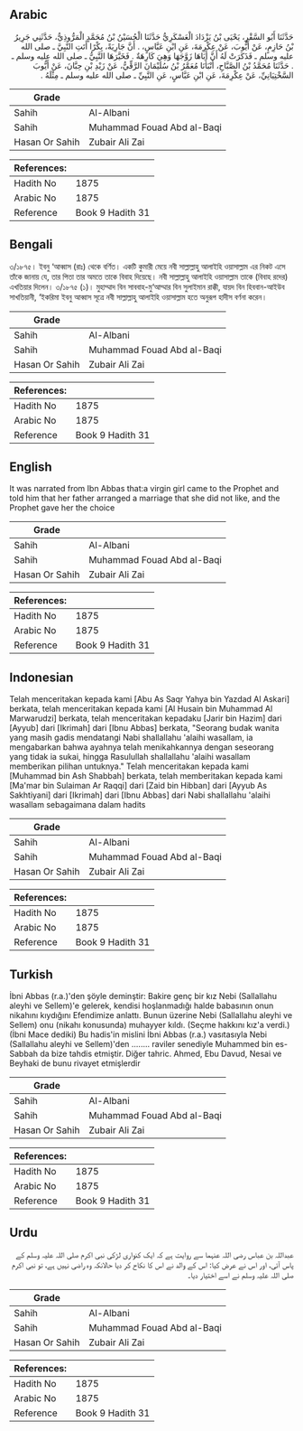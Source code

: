 ## Arabic

<div dir="rtl" lang="ar" style={{fontSize:'larger',backgroundColor:'#f8f9fa',padding:20}}>حَدَّثَنَا أَبُو السَّقْرِ، يَحْيَى بْنُ يَزْدَادَ الْعَسْكَرِيُّ حَدَّثَنَا الْحُسَيْنُ بْنُ مُحَمَّدٍ الْمَرُّوذِيُّ، حَدَّثَنِي جَرِيرُ بْنُ حَازِمٍ، عَنْ أَيُّوبَ، عَنْ عِكْرِمَةَ، عَنِ ابْنِ عَبَّاسٍ، ‏.‏ أَنَّ جَارِيَةً، بِكْرًا أَتَتِ النَّبِيَّ ـ صلى الله عليه وسلم ـ فَذَكَرَتْ لَهُ أَنَّ أَبَاهَا زَوَّجَهَا وَهِيَ كَارِهَةٌ ‏.‏ فَخَيَّرَهَا النَّبِيُّ ـ صلى الله عليه وسلم ـ ‏.‏ حَدَّثَنَا مُحَمَّدُ بْنُ الصَّبَّاحِ، أَنْبَأَنَا مُعَمَّرُ بْنُ سُلَيْمَانَ الرَّقِّيُّ، عَنْ زَيْدِ بْنِ حِبَّانَ، عَنْ أَيُّوبَ السَّخْتِيَانِيِّ، عَنْ عِكْرِمَةَ، عَنِ ابْنِ عَبَّاسٍ، عَنِ النَّبِيِّ ـ صلى الله عليه وسلم ـ مِثْلَهُ ‏.‏</div><div style={{backgroundColor:'#f8f9fa',padding:20, marginBottom: 10}}><table>
      <thead>
        <tr>
          <th>Grade</th>
          <th></th>
        </tr>
      </thead>
      <tbody>
<tr><td>Sahih</td><td>Al-Albani</td></tr><tr><td>Sahih</td><td>Muhammad Fouad Abd al-Baqi</td></tr><tr><td>Hasan Or Sahih</td><td>Zubair Ali Zai</td></tr></tbody></table><table>
        <thead>
          <tr>
            <th>References:</th>
            <th></th>
          </tr>
        </thead>
        <tbody><tr><td>Hadith No</td><td>1875</td></tr><tr><td>Arabic No</td><td>1875</td></tr><tr><td>Reference</td><td>Book 9 Hadith 31</td></tr></tbody></table></div>

## Bengali

<div dir="ltr" lang="bn" style={{fontSize:'larger',backgroundColor:'#f8f9fa',padding:20}}>৩/১৮৭৫। ইবনু ‘আব্বাস (রাঃ) থেকে বর্ণিত। একটি কুমারী মেয়ে নবী সাল্লাল্লাহু আলাইহি ওয়াসাল্লাম এর নিকট এসে তাঁকে জানায় যে, তার পিতা তার অমতে তাকে বিবাহ দিয়েছে। নবী সাল্লাল্লাহু আলাইহি ওয়াসাল্লাম তাকে (বিবাহ রদের) এখতিয়ার দিলেন। ৩/১৮৭৫ (১)। মুহাম্মাদ বিন সাববাহ-মু‘আম্মার বিন সুলাইমান রাক্কী, যায়দ বিন হিববান-আইউব সাখতিয়ানী, ‘ইকরিমা ইবনু আব্বাস সূত্রে নবী সাল্লাল্লাহু আলাইহি ওয়াসাল্লাম হতে অনুরূপ হাদীস বর্ণনা করেন।</div><div style={{backgroundColor:'#f8f9fa',padding:20, marginBottom: 10}}><table>
      <thead>
        <tr>
          <th>Grade</th>
          <th></th>
        </tr>
      </thead>
      <tbody>
<tr><td>Sahih</td><td>Al-Albani</td></tr><tr><td>Sahih</td><td>Muhammad Fouad Abd al-Baqi</td></tr><tr><td>Hasan Or Sahih</td><td>Zubair Ali Zai</td></tr></tbody></table><table>
        <thead>
          <tr>
            <th>References:</th>
            <th></th>
          </tr>
        </thead>
        <tbody><tr><td>Hadith No</td><td>1875</td></tr><tr><td>Arabic No</td><td>1875</td></tr><tr><td>Reference</td><td>Book 9 Hadith 31</td></tr></tbody></table></div>

## English

<div dir="ltr" lang="en" style={{fontSize:'larger',backgroundColor:'#f8f9fa',padding:20}}>It was narrated from Ibn Abbas that:a virgin girl came to the Prophet and told him that her father arranged a marriage that she did not like, and the Prophet gave her the choice</div><div style={{backgroundColor:'#f8f9fa',padding:20, marginBottom: 10}}><table>
      <thead>
        <tr>
          <th>Grade</th>
          <th></th>
        </tr>
      </thead>
      <tbody>
<tr><td>Sahih</td><td>Al-Albani</td></tr><tr><td>Sahih</td><td>Muhammad Fouad Abd al-Baqi</td></tr><tr><td>Hasan Or Sahih</td><td>Zubair Ali Zai</td></tr></tbody></table><table>
        <thead>
          <tr>
            <th>References:</th>
            <th></th>
          </tr>
        </thead>
        <tbody><tr><td>Hadith No</td><td>1875</td></tr><tr><td>Arabic No</td><td>1875</td></tr><tr><td>Reference</td><td>Book 9 Hadith 31</td></tr></tbody></table></div>

## Indonesian

<div dir="ltr" lang="id" style={{fontSize:'larger',backgroundColor:'#f8f9fa',padding:20}}>Telah menceritakan kepada kami [Abu As Saqr Yahya bin Yazdad Al Askari] berkata, telah menceritakan kepada kami [Al Husain bin Muhammad Al Marwarudzi] berkata, telah menceritakan kepadaku [Jarir bin Hazim] dari [Ayyub] dari [Ikrimah] dari [Ibnu Abbas] berkata, "Seorang budak wanita yang masih gadis mendatangi Nabi shallallahu 'alaihi wasallam, ia mengabarkan bahwa ayahnya telah menikahkannya dengan seseorang yang tidak ia sukai, hingga Rasulullah shallallahu 'alaihi wasallam memberikan pilihan untuknya." Telah menceritakan kepada kami [Muhammad bin Ash Shabbah] berkata, telah memberitakan kepada kami [Ma'mar bin Sulaiman Ar Raqqi] dari [Zaid bin Hibban] dari [Ayyub As Sakhtiyani] dari [Ikrimah] dari [Ibnu Abbas] dari Nabi shallallahu 'alaihi wasallam sebagaimana dalam hadits</div><div style={{backgroundColor:'#f8f9fa',padding:20, marginBottom: 10}}><table>
      <thead>
        <tr>
          <th>Grade</th>
          <th></th>
        </tr>
      </thead>
      <tbody>
<tr><td>Sahih</td><td>Al-Albani</td></tr><tr><td>Sahih</td><td>Muhammad Fouad Abd al-Baqi</td></tr><tr><td>Hasan Or Sahih</td><td>Zubair Ali Zai</td></tr></tbody></table><table>
        <thead>
          <tr>
            <th>References:</th>
            <th></th>
          </tr>
        </thead>
        <tbody><tr><td>Hadith No</td><td>1875</td></tr><tr><td>Arabic No</td><td>1875</td></tr><tr><td>Reference</td><td>Book 9 Hadith 31</td></tr></tbody></table></div>

## Turkish

<div dir="ltr" lang="tr" style={{fontSize:'larger',backgroundColor:'#f8f9fa',padding:20}}>İbni Abbas (r.a.)'den şöyle deminştir: Bakire genç bir kız Nebi (Sallallahu aleyhi ve Sellem)'e gelerek, kendisi hoşlanmadığı halde babasının onun nikahını kıydığını Efendimize anlattı. Bunun üzerine Nebi (Sallallahu aleyhi ve Sellem) onu (nikahı konusunda) muhayyer kıldı. (Seçme hakkını kız'a verdi.) (İbni Mace dediki) Bu hadis'in mislini İbni Abbas (r.a.) vasıtasıyla Nebi (Sallallahu aleyhi ve Sellem)'den ........ raviler senediyle Muhammed bin es-Sabbah da bize tahdis etmiştir. Diğer tahric. Ahmed, Ebu Davud, Nesai ve Beyhaki de bunu rivayet etmişlerdir</div><div style={{backgroundColor:'#f8f9fa',padding:20, marginBottom: 10}}><table>
      <thead>
        <tr>
          <th>Grade</th>
          <th></th>
        </tr>
      </thead>
      <tbody>
<tr><td>Sahih</td><td>Al-Albani</td></tr><tr><td>Sahih</td><td>Muhammad Fouad Abd al-Baqi</td></tr><tr><td>Hasan Or Sahih</td><td>Zubair Ali Zai</td></tr></tbody></table><table>
        <thead>
          <tr>
            <th>References:</th>
            <th></th>
          </tr>
        </thead>
        <tbody><tr><td>Hadith No</td><td>1875</td></tr><tr><td>Arabic No</td><td>1875</td></tr><tr><td>Reference</td><td>Book 9 Hadith 31</td></tr></tbody></table></div>

## Urdu

<div dir="rtl" lang="ur" style={{fontSize:'larger',backgroundColor:'#f8f9fa',padding:20}}>عبداللہ بن عباس رضی اللہ عنہما سے روایت ہے کہ ایک کنواری لڑکی نبی اکرم صلی اللہ علیہ وسلم کے پاس آئی، اور اس نے عرض کیا: اس کے والد نے اس کا نکاح کر دیا حالانکہ وہ راضی نہیں ہے، تو نبی اکرم صلی اللہ علیہ وسلم نے اسے اختیار دیا۔</div><div style={{backgroundColor:'#f8f9fa',padding:20, marginBottom: 10}}><table>
      <thead>
        <tr>
          <th>Grade</th>
          <th></th>
        </tr>
      </thead>
      <tbody>
<tr><td>Sahih</td><td>Al-Albani</td></tr><tr><td>Sahih</td><td>Muhammad Fouad Abd al-Baqi</td></tr><tr><td>Hasan Or Sahih</td><td>Zubair Ali Zai</td></tr></tbody></table><table>
        <thead>
          <tr>
            <th>References:</th>
            <th></th>
          </tr>
        </thead>
        <tbody><tr><td>Hadith No</td><td>1875</td></tr><tr><td>Arabic No</td><td>1875</td></tr><tr><td>Reference</td><td>Book 9 Hadith 31</td></tr></tbody></table></div>